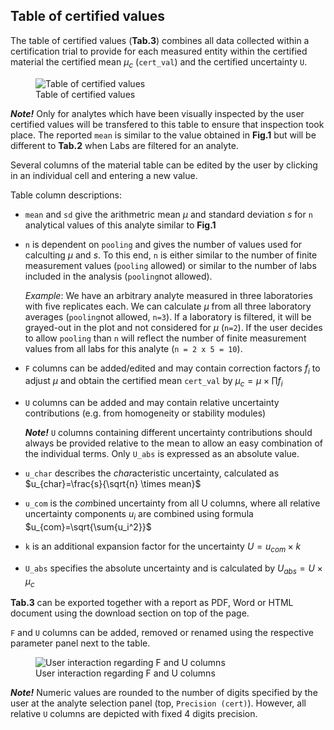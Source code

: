 ## Table of certified values

The table of certified values (**Tab.3**) combines all data collected within a certification trial to provide for each 
measured entity within the certified material the certified mean $\mu_c$ (`cert_val`) and the certified uncertainty `U`.

![Table of certified values](fig/C_Modul_Tab3.png)

***Note!*** 
Only for analytes which have been visually inspected by the user certified values will be transfered to this table
to ensure that inspection took place. The reported `mean` is similar to the value obtained in **Fig.1** but will be 
different to **Tab.2** when Labs are filtered for an analyte.

Several columns of the material table can be edited by the user by clicking in an individual cell and entering a new value.

Table column descriptions:

-   `mean` and `sd` give the arithmetric mean $\mu$ and standard deviation $s$ for `n` analytical values of this analyte 
    similar to **Fig.1**
-   `n` is dependent on `pooling` and gives the number of values used for calculting $\mu$ and $s$.
    To this end, `n` is either similar to the number of finite measurement values (`pooling` allowed)
    or similar to the number of labs included in the analysis (`pooling`not allowed).

    *Example*: We have an arbitrary analyte measured in three laboratories with five replicates each. 
    We can calculate $\mu$ from all three laboratory averages (`pooling`not allowed, `n=3`). 
    If a laboratory is filtered, it will be grayed-out in the plot and not considered for $\mu$ (`n=2`). 
    If the user decides to allow `pooling` than `n` will reflect the number of finite measurement values from 
    all labs for this analyte (`n = 2 x 5 = 10`).
-   `F` columns can be added/edited and may contain correction factors $f_i$ to adjust $\mu$ and obtain 
    the certified mean `cert_val` by $\mu_c = \mu \times \prod f_i$
-   `U` columns can be added and may contain relative uncertainty contributions 
    (e.g. from homogeneity or stability modules)

    ***Note!*** 
    `U` columns containing different uncertainty contributions should always be provided relative to the mean to allow an 
    easy combination of the individual terms. Only `U_abs` is expressed as an absolute value.

-   `u_char` describes the *char*acteristic uncertainty, calculated as $u_{char}=\frac{s}{\sqrt{n} \times mean}$
-   `u_com` is the *com*bined uncertainty from all U columns, where all relative uncertainty components $u_i$ 
    are combined using formula $u_{com}=\sqrt{\sum{u_i^2}}$
-   `k` is an additional expansion factor for the uncertainty $U=u_{com} \times k$
-   `U_abs` specifies the absolute uncertainty and is calculated by $U_{abs}=U \times \mu_c$

**Tab.3** can be exported together with a report as PDF, Word or HTML document using the download section on top of the page.

`F` and `U` columns can be added, removed or renamed using the respective parameter panel next to the table.

![User interaction regarding F and U columns](fig/C_Modul_Tab3_pars.png)

***Note!*** 
Numeric values are rounded to the number of digits specified by the user at the analyte selection panel (top, `Precision (cert)`).
However, all relative `U` columns are depicted with fixed 4 digits precision.
